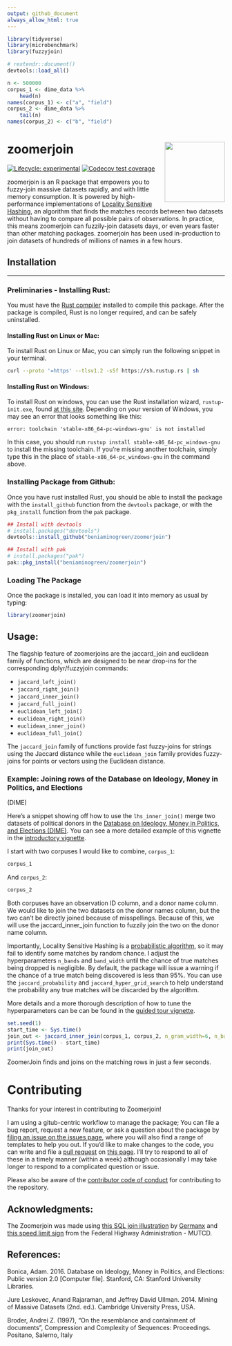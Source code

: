 ```yaml
---
output: github_document
always_allow_html: true
---
```


```r
library(tidyverse)
library(microbenchmark)
library(fuzzyjoin)

# rextendr::document()
devtools::load_all()

n <- 500000
corpus_1 <- dime_data %>%
    head(n)
names(corpus_1) <- c("a", "field")
corpus_2 <- dime_data %>%
    tail(n)
names(corpus_2) <- c("b", "field")
```


# zoomerjoin <img src='man/figures/logo.png' align="right" height="139" />
<!-- badges: start -->
[![Lifecycle: experimental](https://img.shields.io/badge/lifecycle-experimental-orange.svg)](https://lifecycle.r-lib.org/articles/stages.html#experimental)
[![Codecov test coverage](https://codecov.io/gh/beniaminogreen/zoomerjoin/branch/main/graph/badge.svg)](https://app.codecov.io/gh/beniaminogreen/zoomerjoin?branch=main)
<!-- badges: end -->

zoomerjoin is an R package that empowers you to fuzzy-join massive datasets
rapidly, and with little memory consumption. It is powered by high-performance
implementations of [Locality Sensitive
Hashing](https://en.wikipedia.org/wiki/Locality-sensitive_hashing), an
algorithm that finds the matches records between two datasets without having to
compare all possible pairs of observations. In practice, this means zoomerjoin
can fuzzily-join datasets days, or even years faster than other matching
packages. zoomerjoin has been used in-production to join datasets of hundreds
of millions of names in a few hours.

## Installation

---

### Preliminaries - Installing Rust:

You must have the [Rust compiler](https://www.rust-lang.org/tools/install)
installed to compile this package. After the package is compiled, Rust is no
longer required, and can be safely uninstalled.

#### Installing Rust on Linux or Mac:

To install Rust on Linux or Mac, you can simply run the following snippet in
your terminal.

``` sh
curl --proto '=https' --tlsv1.2 -sSf https://sh.rustup.rs | sh
```

#### Installing Rust on Windows:

To install Rust on windows, you can use the Rust installation wizard,
`rustup-init.exe`, found [at this
site](https://forge.rust-lang.org/infra/other-installation-methods.html).
Depending on your version of Windows, you may see an error that looks something like this:

```
error: toolchain 'stable-x86_64-pc-windows-gnu' is not installed
```

In this case, you should run `rustup install stable-x86_64-pc_windows-gnu` to
install the missing toolchain. If you're missing another toolchain, simply type
this in the place of `stable-x86_64-pc_windows-gnu` in the command above.

### Installing Package from Github:

Once you have rust installed Rust, you should be able to install the package
with the `install_github` function from the `devtools` package, or with the
`pkg_install` function from the `pak` package.

``` r
## Install with devtools
# install.packages("devtools")
devtools::install_github("beniaminogreen/zoomerjoin")

## Install with pak
# install.packages("pak")
pak::pkg_install("beniaminogreen/zoomerjoin")
```

### Loading The Package

Once the package is installed, you can load it into memory as usual by typing:

```r
library(zoomerjoin)
```

## Usage:

The flagship feature of zoomerjoins are the jaccard_join and euclidean family
of functions, which are designed to be near drop-ins for the corresponding
dplyr/fuzzyjoin commands:

* `jaccard_left_join()`
* `jaccard_right_join()`
* `jaccard_inner_join()`
* `jaccard_full_join()`
* `euclidean_left_join()`
* `euclidean_right_join()`
* `euclidean_inner_join()`
* `euclidean_full_join()`

The `jaccard_join` family of functions provide fast fuzzy-joins for strings
using the Jaccard distance while the `euclidean_join` family provides
fuzzy-joins for points or vectors using the Euclidean distance.

### Example: Joining rows of the Database on Ideology, Money in Politics, and Elections
(DIME)

Here's a snippet showing off how to use the `lhs_inner_join()` merge two
datasets of political donors in the [Database on Ideology, Money in Politics,
and Elections (DIME)](https://data.stanford.edu/dime). You can see a more
detailed example of this vignette in the [introductory vignette](https://beniaminogreen.github.io/zoomerjoin/articles/guided_tour.html).

I start with two corpuses I would like to combine, `corpus_1`:

```r
corpus_1
```

And `corpus_2`:

```r
corpus_2
```
Both corpuses have an observation ID column, and a donor name column. We would
like to join the two datasets on the donor names column, but the two can't be
directly joined because of misspellings. Because of this, we will use the
jaccard_inner_join function to fuzzily join the two on the donor name column.

Importantly, Locality Sensitive Hashing is a [probabilistic
algorithm](https://en.wikipedia.org/wiki/Randomized_algorithm), so it may fail
to identify some matches by random chance. I adjust the hyperparameters
`n_bands` and `band_width` until the chance of true matches being dropped is
negligible. By default, the package will issue a warning if the chance of a
true match being discovered is less than 95%. You can use the
`jaccard_probability` and `jaccard_hyper_grid_search` to help understand the
probability any true matches will be discarded by the algorithm.

More details and a more thorough description of how to tune the hyperparameters can be can be found
in the [guided tour vignette](https://beniaminogreen.github.io/zoomerjoin/articles/guided_tour.html).

```r
set.seed(1)
start_time <- Sys.time()
join_out <- jaccard_inner_join(corpus_1, corpus_2, n_gram_width=6, n_bands=20, band_width=6)
print(Sys.time() - start_time)
print(join_out)
```

ZoomerJoin finds and joins on the matching rows in just a few seconds.

# Contributing

Thanks for your interest in contributing to Zoomerjoin!

I am using a gitub-centric workflow to manage the package; You can file a bug report, request a new feature, or ask a question about the package by [filing
an issue on the issues page](https://github.com/beniaminogreen/zoomerjoin/issues), where you will also
find a range of templates to help you out. If you'd like to make changes to the code, you can write and file a [pull
request](https://docs.github.com/en/pull-requests/collaborating-with-pull-requests/proposing-changes-to-your-work-with-pull-requests/about-pull-requests)
on [this page](https://github.com/beniaminogreen/zoomerjoin/pulls). I'll try to
respond to all of these in a timely manner (within a week) although
occasionally I may take longer to respond to a complicated question or issue.

Please also be aware of the [contributor code of
conduct](https://github.com/beniaminogreen/zoomerjoin/blob/main/CONTRIBUTING.md)
for contributing to the repository.

## Acknowledgments:


The Zoomerjoin was made using [this SQL join
illustration](https://commons.wikimedia.org/wiki/File:SQL_Join_-_08_A_Cross_Join_B.svg)
by [Germanx](https://commons.wikimedia.org/wiki/User:GermanX) and [this speed
limit sign](https://commons.wikimedia.org/wiki/File:Speed_limit_75_sign.svg) from the
Federal Highway Administration - MUTCD.

## References:

Bonica, Adam. 2016. Database on Ideology, Money in Politics, and Elections: Public version 2.0 [Computer file]. Stanford, CA: Stanford University Libraries.

Jure Leskovec, Anand Rajaraman, and Jeffrey David Ullman. 2014. Mining of Massive Datasets (2nd. ed.). Cambridge University Press, USA.

Broder, Andrei Z. (1997), "On the resemblance and containment of documents", Compression and Complexity of Sequences: Proceedings. Positano, Salerno, Italy
